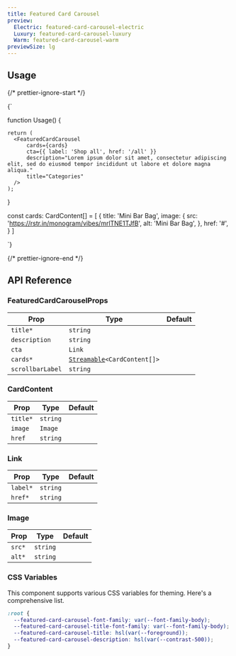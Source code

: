 ```yaml
---
title: Featured Card Carousel
preview:
  Electric: featured-card-carousel-electric
  Luxury: featured-card-carousel-luxury
  Warm: featured-card-carousel-warm
previewSize: lg
---
```


## Usage

{/* prettier-ignore-start */}

<CodeBlock lang="ts">{`

function Usage() {

    return (
      <FeaturedCardCarousel
          cards={cards}
          cta={{ label: 'Shop all', href: '/all' }}
          description="Lorem ipsum dolor sit amet, consectetur adipiscing elit, sed do eiusmod tempor incididunt ut labore et dolore magna aliqua."
          title="Categories"
      />
    );
}

const cards: CardContent[] = [
    {
      title: 'Mini Bar Bag',
      image: {
        src: 'https://rstr.in/monogram/vibes/mrlTNE1TJfB',
        alt: 'Mini Bar Bag',
      },
      href: '#',
    }
]

`}
</CodeBlock>

{/* prettier-ignore-end */}

## API Reference

### FeaturedCardCarouselProps

| Prop             | Type                                                                                             | Default |
| ---------------- | ------------------------------------------------------------------------------------------------ | ------- |
| `title*`         | `string`                                                                                         |         |
| `description`    | `string`                                                                                         |         |
| `cta`            | `Link` <Tooltip content="See Link below"/>                                                       |         |
| `cards*`         | [`Streamable`](docs/soul/streamable)`<CardContent[]>` <Tooltip content="See CardContent below"/> |         |
| `scrollbarLabel` | `string`                                                                                         |         |

### CardContent

| Prop     | Type                                         | Default |
| -------- | -------------------------------------------- | ------- |
| `title*` | `string`                                     |         |
| `image`  | `Image` <Tooltip content="See Image below"/> |         |
| `href`   | `string`                                     |         |

### Link

| Prop     | Type     | Default |
| -------- | -------- | ------- |
| `label*` | `string` |         |
| `href*`  | `string` |         |

### Image

| Prop   | Type     | Default |
| ------ | -------- | ------- |
| `src*` | `string` |         |
| `alt*` | `string` |         |

### CSS Variables

This component supports various CSS variables for theming. Here's a comprehensive list.

```css
:root {
  --featured-card-carousel-font-family: var(--font-family-body);
  --featured-card-carousel-title-font-family: var(--font-family-body);
  --featured-card-carousel-title: hsl(var(--foreground));
  --featured-card-carousel-description: hsl(var(--contrast-500));
}
```

